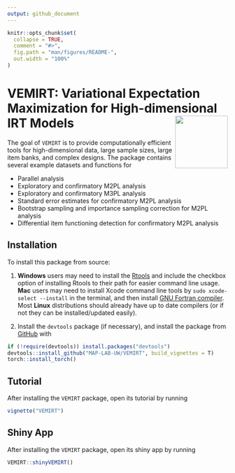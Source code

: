 ```yaml
---
output: github_document
---
```


<!-- README.md is generated from README.Rmd. Please edit that file -->

```r
knitr::opts_chunk$set(
  collapse = TRUE,
  comment = "#>",
  fig.path = "man/figures/README-",
  out.width = "100%"
)
```

# VEMIRT:  Variational Expectation Maximization for High-dimensional IRT Models <img src="man/figures/logo.png" align="right" height="120" alt="" />

<!-- badges: start -->
<!-- badges: end -->

The goal of `VEMIRT` is to provide computationally efficient tools for high-dimensional data, large sample sizes, large item banks, and complex designs. The package contains several example datasets and functions for

* Parallel analysis
* Exploratory and confirmatory M2PL analysis
* Exploratory and confirmatory M3PL analysis
* Standard error estimates for confirmatory M2PL analysis
* Bootstrap sampling and importance sampling correction for M2PL analysis
* Differential item functioning detection for confirmatory M2PL analysis

## Installation

To install this package from source:

1) **Windows** users may need to install the [Rtools](https://CRAN.R-project.org/bin/windows/Rtools/) and include the checkbox option of installing Rtools to their path for easier command line usage.
**Mac** users may need to install Xcode command line tools by `sudo xcode-select --install` in the terminal, and then install [GNU Fortran compiler](https://mac.r-project.org/tools/).
Most **Linux** distributions should already have up to date compilers (or if not they can be installed/updated easily). 

2) Install the `devtools` package (if necessary), and install the package from [GitHub](https://github.com/) with
``` r
if (!require(devtools)) install.packages("devtools")
devtools::install_github("MAP-LAB-UW/VEMIRT", build_vignettes = T)
torch::install_torch()
```

## Tutorial
After installing the `VEMIRT` package, open its tutorial by running
```r
vignette("VEMIRT")
```

## Shiny App
After installing the `VEMIRT` package, open its shiny app by running
```r
VEMIRT::shinyVEMIRT()
```
